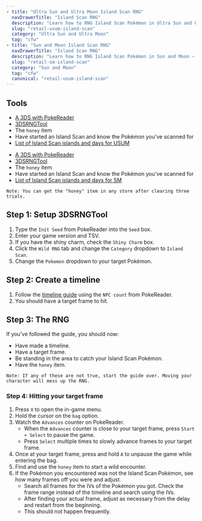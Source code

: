 ```yaml
---
- title: "Ultra Sun and Ultra Moon Island Scan RNG"
  navDrawerTitle: "Island Scan RNG"
  description: "Learn how to RNG Island Scan Pokémon in Ultra Sun and Ultra Moon — great for getting shinies in Apricorn Balls."
  slug: "retail-usum-island-scan"
  category: "Ultra Sun and Ultra Moon"
  tag: "cfw"
- title: "Sun and Moon Island Scan RNG"
  navDrawerTitle: "Island Scan RNG"
  description: "Learn how to RNG Island Scan Pokémon in Sun and Moon — great for getting shinies in Apricorn Balls."
  slug: "retail-sm-island-scan"
  category: "Sun and Moon"
  tag: "cfw"
  canonical: "retail-usum-island-scan"
---
```


## Tools

<ShowIf slug="/retail-usum-island-scan">

- [A 3DS with PokeReader](/install-pokereader)
- [3DSRNGTool](https://github.com/wwwwwwzx/3DSRNGTool/releases)
- The `honey` item
- Have started an Island Scan and know the Pokémon you've scanned for
- [List of Island Scan islands and days for USUM](/misc-3ds-island-scan-usum)

</ShowIf>

<ShowIf slug="/retail-sm-island-scan">

- [A 3DS with PokeReader](/install-pokereader)
- [3DSRNGTool](https://github.com/wwwwwwzx/3DSRNGTool/releases)
- The `honey` item
- Have started an Island Scan and know the Pokémon you've scanned for
- [List of Island Scan islands and days for SM](/misc-3ds-island-scan-sm)

</ShowIf>

```
Note: You can get the "honey" item in any store after clearing three trials.
```

## Step 1: Setup 3DSRNGTool

1. Type the `Init Seed` from PokeReader into the `Seed` box.
2. Enter your game version and TSV.
3. If you have the shiny charm, check the `Shiny Charm` box.
4. Click the `Wild RNG` tab and change the `Category` dropdown to `Island Scan`.
5. Change the `Pokemon` dropdown to your target Pokémon.

## Step 2: Create a timeline

1. Follow the [timeline guide](/retail-usum-timeline) using the `NPC count` from PokeReader.
2. You should have a target frame to hit.

## Step 3: The RNG

If you've followed the guide, you should now:

- Have made a timeline.
- Have a target frame.
- Be standing in the area to catch your Island Scan Pokémon.
- Have the `honey` item.

```
Note: If any of these are not true, start the guide over. Moving your character will mess up the RNG.
```

### Step 4: Hitting your target frame

1. Press `X` to open the in-game menu.
2. Hold the cursor on the `bag` option.
3. Watch the `Advances` counter on PokeReader.
   - When the `Advances` counter is close to your target frame, press `Start + Select` to pause the game.
   - Press `Select` multiple times to slowly advance frames to your target frame.
4. Once at your target frame, press and hold `A` to unpause the game while entering the bag.
5. Find and use the `honey` item to start a wild encounter.
6. If the Pokémon you encountered was not the Island Scan Pokémon, see how many frames off you were and adjust.
   - Search all frames for the IVs of the Pokémon you got. Check the frame range instead of the timeline and search using the IVs.
   - After finding your actual frame, adjust as necessary from the delay and restart from the beginning.
   - This should not happen frequently.
